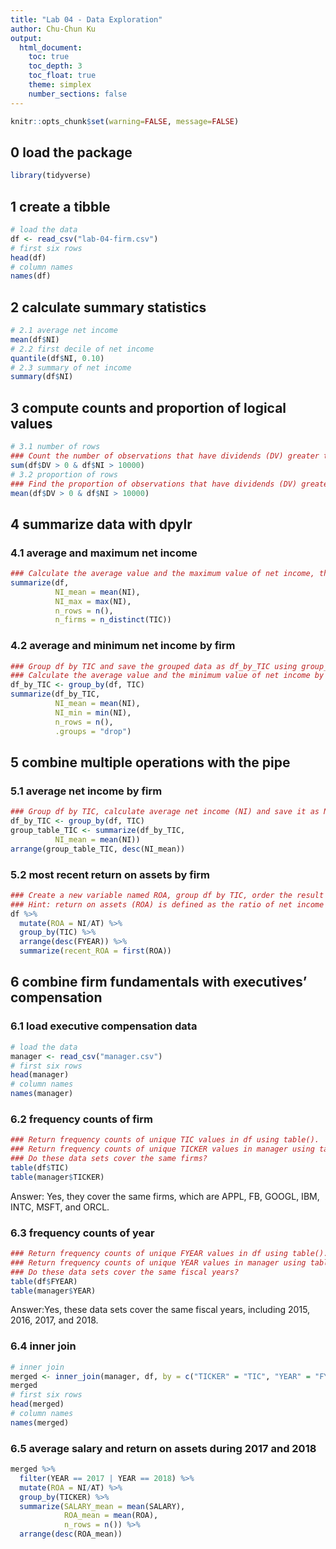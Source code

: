 ```yaml
---
title: "Lab 04 - Data Exploration"
author: Chu-Chun Ku
output:
  html_document:
    toc: true
    toc_depth: 3
    toc_float: true
    theme: simplex
    number_sections: false
---
```


```r
knitr::opts_chunk$set(warning=FALSE, message=FALSE)
```

## 0 load the package 
```r
library(tidyverse)
```

## 1 create a tibble 

```r
# load the data 
df <- read_csv("lab-04-firm.csv")
# first six rows 
head(df)
# column names
names(df)
```

## 2 calculate summary statistics 

```r
# 2.1 average net income   
mean(df$NI)
# 2.2 first decile of net income  
quantile(df$NI, 0.10)
# 2.3 summary of net income    
summary(df$NI)
```

## 3 compute counts and proportion of logical values    
```r
# 3.1 number of rows 
### Count the number of observations that have dividends (DV) greater than 0 and net income (NI) greater than 10000 using sum()
sum(df$DV > 0 & df$NI > 10000)
# 3.2 proportion of rows 
### Find the proportion of observations that have dividends (DV) greater than 0 and net income (NI) greater than 10000 using mean()
mean(df$DV > 0 & df$NI > 10000)
```

## 4 summarize data with dpylr  

### 4.1 average and maximum net income 
```r
### Calculate the average value and the maximum value of net income, the number of observations, and the number of unique TIC values using summarize(). Specify the names of the summary statistics as NI_mean, NI_max, n_rows, and n_firms, respectively.
summarize(df,
          NI_mean = mean(NI),
          NI_max = max(NI),
          n_rows = n(),
          n_firms = n_distinct(TIC))

```

### 4.2 average and minimum net income by firm 
```r
### Group df by TIC and save the grouped data as df_by_TIC using group_by().
### Calculate the average value and the minimum value of net income by TIC, and the number of observations in each group using summarize(). Specify the names of the summary statistics as NI_mean, NI_min, and n_rows, respectively.
df_by_TIC <- group_by(df, TIC)
summarize(df_by_TIC,
          NI_mean = mean(NI), 
          NI_min = min(NI), 
          n_rows = n(),
          .groups = "drop")

```

## 5 combine multiple operations with the pipe 

### 5.1 average net income by firm  
```r
### Group df by TIC, calculate average net income (NI) and save it as NI_mean, and arrange the result in a descending order of NI_mean.
df_by_TIC <- group_by(df, TIC)
group_table_TIC <- summarize(df_by_TIC,
          NI_mean = mean(NI))
arrange(group_table_TIC, desc(NI_mean))

```

### 5.2 most recent return on assets by firm 
```r
### Create a new variable named ROA, group df by TIC, order the result in a descending order of FYEAR, keep the first observation in each group, and name it as recent_ROA.
### Hint: return on assets (ROA) is defined as the ratio of net income (NI) by total assets (AT).
df %>%
  mutate(ROA = NI/AT) %>%
  group_by(TIC) %>%
  arrange(desc(FYEAR)) %>%
  summarize(recent_ROA = first(ROA))
```

## 6 combine firm fundamentals with executives’ compensation	

### 6.1 load executive compensation data 
```r
# load the data 
manager <- read_csv("manager.csv")
# first six rows 
head(manager) 
# column names
names(manager)
```

### 6.2  frequency counts of firm
```r
### Return frequency counts of unique TIC values in df using table().
### Return frequency counts of unique TICKER values in manager using table().
### Do these data sets cover the same firms?
table(df$TIC)
table(manager$TICKER)
```
Answer: Yes, they cover the same firms, which are APPL, FB, GOOGL, IBM, INTC, MSFT, and ORCL.

### 6.3 frequency counts of year
```r
### Return frequency counts of unique FYEAR values in df using table().
### Return frequency counts of unique YEAR values in manager using table().
### Do these data sets cover the same fiscal years?
table(df$FYEAR)
table(manager$YEAR)

```
Answer:Yes, these data sets cover the same fiscal years, including 2015, 2016, 2017, and 2018.

### 6.4 inner join 
```r
# inner join 
merged <- inner_join(manager, df, by = c("TICKER" = "TIC", "YEAR" = "FYEAR"))
merged
# first six rows 
head(merged)
# column names 
names(merged)
```

### 6.5 average salary and return on assets during 2017 and 2018 
```r
merged %>%
  filter(YEAR == 2017 | YEAR == 2018) %>%
  mutate(ROA = NI/AT) %>%
  group_by(TICKER) %>%
  summarize(SALARY_mean = mean(SALARY),
            ROA_mean = mean(ROA),
            n_rows = n()) %>%
  arrange(desc(ROA_mean))
```


